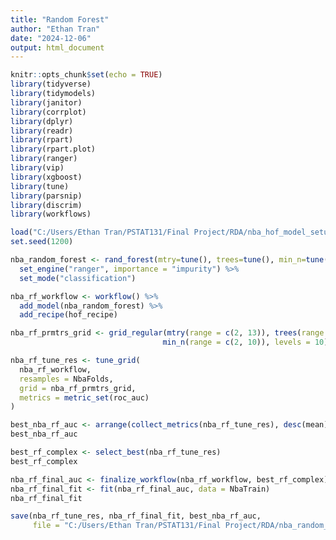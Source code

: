 ---
title: "Random Forest"
author: "Ethan Tran"
date: "2024-12-06"
output: html_document
---

```{r setup, include=FALSE}
knitr::opts_chunk$set(echo = TRUE)
library(tidyverse)
library(tidymodels)
library(janitor)
library(corrplot)
library(dplyr)
library(readr)
library(rpart)
library(rpart.plot)
library(ranger)
library(vip)
library(xgboost)
library(tune)
library(parsnip)
library(discrim)
library(workflows)
```

```{r}
load("C:/Users/Ethan Tran/PSTAT131/Final Project/RDA/nba_hof_model_setup.rda")
set.seed(1200)
```   

```{r}
nba_random_forest <- rand_forest(mtry=tune(), trees=tune(), min_n=tune()) %>%
  set_engine("ranger", importance = "impurity") %>%
  set_mode("classification")
```

```{r}
nba_rf_workflow <- workflow() %>%
  add_model(nba_random_forest) %>%
  add_recipe(hof_recipe)
```

```{r}
nba_rf_prmtrs_grid <- grid_regular(mtry(range = c(2, 13)), trees(range = c(50, 500)), 
                                  min_n(range = c(2, 10)), levels = 10)
```

```{r}
nba_rf_tune_res <- tune_grid(
  nba_rf_workflow,
  resamples = NbaFolds,
  grid = nba_rf_prmtrs_grid, 
  metrics = metric_set(roc_auc)
)
```

```{r}
best_nba_rf_auc <- arrange(collect_metrics(nba_rf_tune_res), desc(mean))
best_nba_rf_auc
```

```{r}
best_rf_complex <- select_best(nba_rf_tune_res)
best_rf_complex
```

```{r}
nba_rf_final_auc <- finalize_workflow(nba_rf_workflow, best_rf_complex)
nba_rf_final_fit <- fit(nba_rf_final_auc, data = NbaTrain)
nba_rf_final_fit
```

```{r}
save(nba_rf_tune_res, nba_rf_final_fit, best_nba_rf_auc,
     file = "C:/Users/Ethan Tran/PSTAT131/Final Project/RDA/nba_random_forest_model.rda")
```
